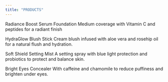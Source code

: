 ```yaml
---
title: "PRODUCTS"
---
```


Radiance Boost Serum Foundation
Medium coverage with Vitamin C and peptides for a radiant finish


HydraGlow Blush Stick
Cream blush infused with aloe vera and rosehip oil for a natural flush and hydration.


Soft Shield Setting Mist
A setting spray with blue light protection and probiotics to protect and balance skin.


Bright Eyes Concealer
With caffeine and chamomile to reduce puffiness and brighten under eyes.